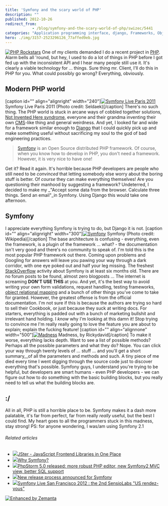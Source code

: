 ```yaml
---
title: 'Symfony and the scary world of PHP'
description: ""
published: 2012-10-26
redirect_from: 
            - /blog/symfony-and-the-scary-world-of-php/swizec/5441
categories: "Application programming interface, django, Frameworks, Object-relational mapping, Open source, PHP, Symfony, Uncategorized"
hero: ./img/3157-2523296126_77affed9eb.jpg
---
```

[![PHP Rockstars](./img/3157-2523296126_77affed9eb.jpg "PHP Rockstars")](http://www.flickr.com/photos/23889540@N00/2523296126) One of my clients demanded I do a recent project in [PHP](http://www.php.net "PHP"). Alarm bells all 'round, but hey, I used to do a lot of things in PHP before I got fed up with the inconsistent API and I hear many people still use it. It's clearly a viable technology for ... things. Sure thing mr. Client, I'll do this in PHP for you. What could possibly go wrong? Everything, obviously.

## Modern PHP world

\[caption id="" align="alignright" width="240"][![Symfony Live Paris 2011](./img/5221-5602898882_f49d02dac8_m.jpg "Symfony Live Paris 2011")](http://www.flickr.com/photos/28354998@N04/5602898882) Symfony Live Paris 2011 (Photo credit: Seldaek)\[/caption] There's no such thing. The PHP world is stuck in arcane ways of cobbled together solutions, [Not Invented Here syndrome](http://en.wikipedia.org/wiki/Not_Invented_Here "Not Invented Here"), everyone and their grandma inventing their own [CMS](http://en.wikipedia.org/wiki/Content_management_system "Content management system")-like thing and general weirdness. And yet, I looked far and wide for a framework similar enough to [Django](http://www.djangoproject.com "Django (Web framework)") that I could quickly pick up and make something useful without sacrificing my soul to the god of bad engineering practices.

> [Symfony](http://symfony.com/ "Symfony") is an Open Source distributed PHP framework. Of course, when you know how to develop in PHP, you don't need a framework. However, it is very nice to have one!

Get it? Read it again. It's horrible because PHP developers are people who still need to be _convinced_ that letting somebody else worry about the boring stuff is better. Of _course_ they can make everything themselves! Are you questioning their manhood by suggesting a framework? Undeterred, I decided to make my _"Accept some data from the browser. Calculate three things. Send an email"_in Symfony. Using Django this would take one afternoon.

## Symfony

I appreciate everything Symfony is trying to do, but Django it is not. \[caption id="" align="alignright" width="300"][![Symfony](./img/wikipedia-commons-thumb-9-92-Symfony_project.png-300px-Symfony_project.png "Symfony")](http://commons.wikipedia.org/wiki/File:Symfony_project.png) Symfony (Photo credit: Wikipedia)\[/caption] The base architecture is confusing - everything, even the framework, is a plugin of the framework ... what? - the documentation isn't very good and there's no community to speak of. I'm told this is the most popular PHP framework out there. Coming upon problems and Googling for answers will leave you pawing your way through a dark corridor, with one eye poked out and half your leg missing. The freshest [StackOverflow](http://stackoverflow.com/ "Stack Overflow") activity about Symfony is at least six months old. There are no forum posts to be found, almost zero blogposts ... The internet is screaming **DON'T USE THIS** at you. And yet, it's the best way to avoid writing your own form validations, request handling, testing frameworks, [object relational mapping](http://en.wikipedia.org/wiki/Object-relational_mapping "Object-relational mapping") and a bunch of other things you've come to take for granted. However, the greatest offense is from the official documentation. I'm not sure if this is because the authors are trying so hard to sell their Cookbook, or just because they suck at writing docs. For starters, everything is padded out with a bunch of marketing bullshit and irrelevant hand holding. I _know_ why I'm looking at this damn it! Stop trying to convince me I'm really really going to love the feature you are about to explain; explain the fucking feature! \[caption id="" align="alignnone" width="500"][![Madness](./img/3252-2719863711_7beb503420.jpg "Madness")](http://www.flickr.com/photos/cuppini/2719863711/) Madness, by Rickydavid\[/caption] To make it worse, everything lacks depth. Want to see a list of possible methods? Perhaps all the possible parameters and what they do? Nope. You can click your way through twenty levels of ... stuff ... and you'll get a short summary__of all the parameters and methods and such. A tiny piece of me died every time I went digging through the source code just to discover everything that's possible. Symfony guys, I understand you're trying to be helpful, but developers are smart humans - even PHP developers - we can figure out how to do something with the basic building blocks, but you really need to tell us what the building blocks are.

## :/

All in all, PHP is still a horrible place to be. Symfony makes it a dash more palatable, it's far from perfect, far from really _really_ useful, but the best I could find. My heart goes to all the programmers stuck in this madness, stay strong! PS: for anyone wondering, I was/am using Symfony 2.1

###### Related articles

- [![](http://i.zemanta.com/noimg_13_80_80.jpg)](http://www.nixtu.info/2012/10/jster-javascript-frontend-libraries-in.html)[JSter - JavaScript Frontend Libraries in One Place](http://www.nixtu.info/2012/10/jster-javascript-frontend-libraries-in.html)
- [![](http://i.zemanta.com/noimg_84_80_80.jpg)](http://fabien.potencier.org/article/65/why-symfony)[Why Symfony?](http://fabien.potencier.org/article/65/why-symfony)
- [![](http://i.zemanta.com/111578735_80_80.jpg)](http://blog.jetbrains.com/webide/2012/09/phpstorm-5-0-released-more-robust-php-editor-new-symfony2-mvc-view-better-sql-support/)[PhpStorm 5.0 released: more robust PHP editor, new Symfony2 MVC view, better SQL support](http://blog.jetbrains.com/webide/2012/09/phpstorm-5-0-released-more-robust-php-editor-new-symfony2-mvc-view-better-sql-support/)
- [![](http://i.zemanta.com/noimg_89_80_80.jpg)](http://www.h-online.com/open/news/item/New-release-process-announced-for-Symfony-1726061.html)[New release process announced for Symfony](http://www.h-online.com/open/news/item/New-release-process-announced-for-Symfony-1726061.html)
- [![](http://i.zemanta.com/noimg_65_80_80.jpg)](http://www.virtual-strategy.com/2012/09/15/symfony-live-san-francisco-2012-2nd-sensiolabs-us-rendez-vous)[Symfony Live San Francisco 2012 : the 2nd SensioLabs "US rendez-vous"](http://www.virtual-strategy.com/2012/09/15/symfony-live-san-francisco-2012-2nd-sensiolabs-us-rendez-vous)

[![Enhanced by Zemanta](http://img.zemanta.com/zemified_e.png?x-id=339e3e69-df10-4192-8aa3-a2b79e30b218)](http://www.zemanta.com/?px "Enhanced by Zemanta")